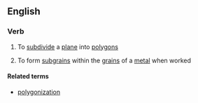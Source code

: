 ==English==

===Verb===
{{en-verb|polygoniz}}

# {{label|en|mathematics}} To [[subdivide]] a [[plane]] into [[polygon]]s
# {{label|en|metallurgy}} To form [[subgrain]]s within the [[grain]]s of a [[metal]] when worked

====Related terms====
* [[polygonization]]